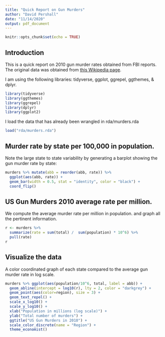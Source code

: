 ```yaml
---
title: "Quick Report on Gun Murders"
author: "David Pershall"
date: "11/14/2020"
output: pdf_document
---
```


```r
knitr::opts_chunk$set(echo = TRUE)
```

## Introduction

This is a quick report on 2010 gun murder rates obtained from FBI reports. The original data was obtained from [this Wikipedia page](https://en.wikipedia.org/wiki/Murder_in_the_United_States_by_state).

I am using the following libraries: tidyverse, ggplot, ggrepel, ggthemes, & dplyr.

```r
library(tidyverse)
library(ggthemes)
library(ggrepel)
library(dplyr)
library(ggplot2)
```

I load the data that has already been wrangled in rda/murders.rda

```r
load("rda/murders.rda")
```

## Murder rate by state per 100,000 in population.

Note the large state to state variability by generating a barplot showing the gun murder rate by state:

```r
murders %>% mutate(abb = reorder(abb, rate)) %>% 
  ggplot(aes(abb, rate)) +
  geom_bar(width = 0.5, stat = "identity", color = "black") +
  coord_flip()
```

## US Gun Murders 2010 average rate per million.

We compute the average murder rate per million in population. and graph all the pertinent information.

```r
r <- murders %>% 
  summarize(rate = sum(total) /  sum(population) * 10^6) %>%
  pull(rate)
r
```

## Visualize the data

A color coordinated graph of each state compared to the average gun murder rate in log scale.

```r
murders %>% ggplot(aes(population/10^6, total, label = abb)) +
  geom_abline(intercept = log10(r), lty = 2, color = "darkgrey") +
  geom_point(aes(color=region), size = 3) +
  geom_text_repel() + 
  scale_x_log10() + 
  scale_y_log10() + 
  xlab("Population in millions (log scale)") +
  ylab("Total number of murders") +
  ggtitle("US Gun Murders in 2010") + 
  scale_color_discrete(name = "Region") + 
  theme_economist()
```

